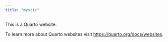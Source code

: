```yaml
---
title: "mystic"
---
```


This is a Quarto website.

To learn more about Quarto websites visit <https://quarto.org/docs/websites>.
